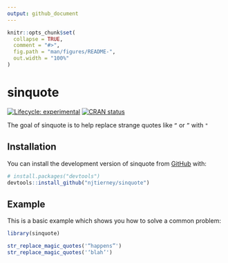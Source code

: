 ```yaml
---
output: github_document
---
```


<!-- README.md is generated from README.Rmd. Please edit that file -->

```r
knitr::opts_chunk$set(
  collapse = TRUE,
  comment = "#>",
  fig.path = "man/figures/README-",
  out.width = "100%"
)
```

# sinquote

<!-- badges: start -->
[![Lifecycle: experimental](https://img.shields.io/badge/lifecycle-experimental-orange.svg)](https://lifecycle.r-lib.org/articles/stages.html#experimental)
[![CRAN status](https://www.r-pkg.org/badges/version/sinquote)](https://CRAN.R-project.org/package=sinquote)
<!-- badges: end -->

The goal of sinquote is to help replace strange quotes like `“` or `”` with `"`

## Installation

You can install the development version of sinquote from [GitHub](https://github.com/) with:

``` r
# install.packages("devtools")
devtools::install_github("njtierney/sinquote")
```

## Example

This is a basic example which shows you how to solve a common problem:

```r
library(sinquote)

str_replace_magic_quotes('“happens”')
str_replace_magic_quotes('‘blah’')
```

